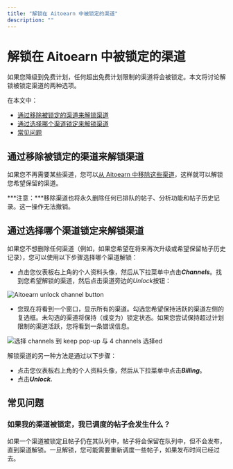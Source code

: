 ```yaml
---
title: "解锁在 Aitoearn 中被锁定的渠道"
description: ""
---
```

# 解锁在 Aitoearn 中被锁定的渠道

如果您降级到免费计划，任何超出免费计划限制的渠道将会被锁定。本文将讨论解锁被锁定渠道的两种选项。

在本文中：
- [通过移除被锁定的渠道来解锁渠道](#Unlocking-channels-by-removing-locked-channels-HsQpZ)
- [通过选择哪个渠道锁定来解锁渠道](#Unlocking-channels-by-选择ing-哪个-channels-到-lock-n0zvb)
- [常见问题](#FAQ-o_nMr)

## 通过移除被锁定的渠道来解锁渠道

如果您不再需要某些渠道，您可以[从 Aitoearn 中移除这些渠道](https://aitoearn.帮助scoutdocs.com/article/575-removing-a-channel-from-aitoearn)，这样就可以解锁您希望保留的渠道。

***注意：***移除渠道也将永久删除任何已排队的帖子、分析功能和帖子历史记录。这一操作无法撤销。

## 通过选择哪个渠道锁定来解锁渠道

如果您不想删除任何渠道（例如，如果您希望在将来再次升级或希望保留帖子历史记录），您可以使用以下步骤选择哪个渠道解锁：

- 点击您仪表板右上角的个人资料头像，然后从下拉菜单中点击***Channels***。找到您希望解锁的渠道，然后点击渠道旁边的*Unlock*按钮：

![Aitoearn unlock channel button](//d33v4339jhl8k0.cloudfront.net/docs/assets/64cb6cf86d4a3e191f237e66/图片s/67e2e694ccdf71331de3c13a/文件-09fp0d1Aju.jpg)

- 您现在将看到一个窗口，显示所有的渠道。勾选您希望保持活跃的渠道左侧的复选框。未勾选的渠道将保持（或变为）锁定状态。如果您尝试保持超过计划限制的渠道活跃，您将看到一条错误信息。

![选择 channels 到 keep pop-up 与 4 channels 选择ed](//d33v4339jhl8k0.cloudfront.net/docs/assets/64cb6cf86d4a3e191f237e66/图片s/65270b4405231a0b51d23ab0/文件-4C2xJbDd9I.png)

解锁渠道的另一种方法是通过以下步骤：

- 点击您仪表板右上角的个人资料头像，然后从下拉菜单中点击***Billing***。
- 点击***Unlock.***

## 常见问题

### 如果我的渠道被锁定，我已调度的帖子会发生什么？

如果一个渠道被锁定且帖子仍在其队列中，帖子将会保留在队列中，但不会发布，直到渠道解锁。一旦解锁，您可能需要重新调度一些帖子，如果发布时间已经过去。
